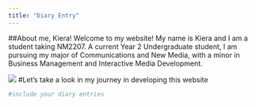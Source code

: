 ```yaml
---
title: "Diary Entry"
---
```

##About me, Kiera!
Welcome to my website! My name is Kiera and I am a student taking NM2207. A current Year 2 Undergraduate student, I am pursuing my major of Communications and New Media, with a minor in Business Management and Interactive Media Development.

![](images/clipboard-2718469527.png)
#Let's take a look in my journey in developing this website
```r
#include your diary entries
```

